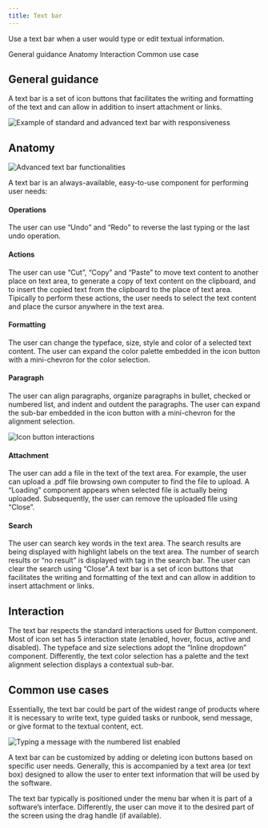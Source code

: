 ```yaml
---
title: Text bar
---
```


<PageDescription>

Use a text bar when a user would type or edit textual information.

</PageDescription>

<AnchorLinks>
  <AnchorLink>General guidance</AnchorLink>
  <AnchorLink>Anatomy</AnchorLink>
  <AnchorLink>Interaction</AnchorLink>
  <AnchorLink>Common use case</AnchorLink>
</AnchorLinks>

## General guidance

A text bar is a set of icon buttons that facilitates the writing and formatting of the text and can allow in addition to insert attachment or links.

![Example of standard and advanced text bar with responsiveness](images/StandardTextBar.png)

## Anatomy

![Advanced text bar functionalities](images/AdvancedFunctionalities.png)

A text bar is an always-available, easy-to-use component for performing user needs:

#### Operations
The user can use “Undo” and “Redo” to reverse the last typing or the last undo operation.

#### Actions
The user can use “Cut”, “Copy” and “Paste” to move text content to another place on text area, to generate a copy of text content on the clipboard, and to insert the copied text from the clipboard to the place of text area. Tipically to perform these actions, the user needs to select the text content and place the cursor anywhere in the text area. 

#### Formatting
The user can change the typeface, size, style and color of a selected text content. The user can expand the color palette embedded in the icon button with a mini-chevron for the color selection.

#### Paragraph
The user can align paragraphs, organize paragraphs in bullet, checked or numbered list, and indent and outdent the paragraphs. The user can expand the sub-bar embedded in the icon button with a mini-chevron for the alignment selection.

![Icon button interactions](images/IconInteractions.png)

#### Attachment
The user can add a file in the text of the text area. For example, the user can upload a .pdf file browsing own computer to find the file to upload. A “Loading” component appears when selected file is actually being uploaded. Subsequently, the user can remove the uploaded file using “Close”.

#### Search
The user can search key words in the text area. The search results are being displayed with highlight labels on the text area. The number of search results or “no result” is displayed with tag in the search bar. The user can clear the search using “Close”.A text bar is a set of icon buttons that facilitates the writing and formatting of the text and can allow in addition to insert attachment or links.

## Interaction  

The text bar respects the standard interactions used for Button component. Most of icon set has 5 interaction state (enabled, hover, focus, active and disabled). The typeface and size selections adopt the “Inline dropdown” component. Differently, the text color selection has a palette and the text alignment selection displays a contextual sub-bar.

## Common use cases

Essentially, the text bar could be part of the widest range of products where it is necessary to write text, type guided tasks or runbook, send message, or give format to the textual content, ect.

![Typing a message with the numbered list enabled](images/TypingMessage.png)

A text bar can be customized by adding or deleting icon buttons based on specific user needs. 
Generally, this is accompanied by a text area (or text box) designed to allow the user to enter text information that will be used by the software.

The text bar typically is positioned under the menu bar when it is part of a software’s interface. Differently, the user can move it to the desired part of the screen using the drag handle (if available).
